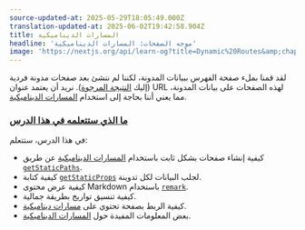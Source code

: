 ```yaml
---
source-updated-at: 2025-05-29T18:05:49.000Z
translation-updated-at: 2025-06-02T19:42:58.904Z
title: المسارات الديناميكية
headline: 'موجه الصفحات: المسارات الديناميكية'
image: 'https://nextjs.org/api/learn-og?title=Dynamic%20Routes&amp;chapter=28'
---
```


لقد قمنا بملء صفحة الفهرس ببيانات المدونة، لكننا لم ننشئ بعد صفحات مدونة فردية (إليك [النتيجة المرجوة](https://next-learn-starter.vercel.app/)). نريد أن يعتمد عنوان URL لهذه الصفحات على بيانات المدونة، مما يعني أننا بحاجة إلى استخدام [المسارات الديناميكية](/docs/routing/dynamic-routes).

### [ما الذي ستتعلمه في هذا الدرس](#what-youll-learn-in-this-lesson)

في هذا الدرس، ستتعلم:

* كيفية إنشاء صفحات بشكل ثابت باستخدام [المسارات الديناميكية](/docs/routing/dynamic-routes) عن طريق [`getStaticPaths`](/docs/basic-features/data-fetching#getstaticpaths-static-generation).
* كيفية كتابة [`getStaticProps`](/docs/basic-features/data-fetching#getstaticprops-static-generation) لجلب البيانات لكل تدوينة.
* كيفية عرض محتوى Markdown باستخدام [`remark`](https://github.com/remarkjs/remark).
* كيفية تنسيق تواريخ بطريقة جمالية.
* كيفية الربط بصفحة تحتوي على [مسارات ديناميكية](/docs/routing/dynamic-routes).
* بعض المعلومات المفيدة حول [المسارات الديناميكية](/docs/routing/dynamic-routes).